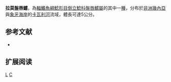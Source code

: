 {{Speciesbox 
| taxon = Chiloglanis lamottei
| status = DD
| status_system = IUCN3.1
| authority = [[Daget|Daget]], 1948
| synonyms = 
}}

'''拉莫盤唇鱨'''，為[[輻鰭魚綱|輻鰭魚綱]][[鯰形目|鯰形目]][[倒立鯰科|倒立鯰科]][[盤唇鱨屬|盤唇鱨屬]]的其中一[[種|種]]，分布於[[非洲|非洲]][[幾內亞|幾內亞]]與[[象牙海岸|象牙海岸]]的[[卡瓦利河|卡瓦利河]]流域，體長可達5公分。

==参考文献==
*{{FishBase_species|genus=Chiloglanis|species=lamottei|year=2011|month=12}}

== 扩展阅读 ==
{{refbegin}}
{{wikispecies-inline|Chiloglanis lamottei|拉莫盤唇鱨}}
{{refend}}
{{Taxonbar|from=Q1096882}}

[[Category:盤唇鱨屬|L]]
[[Category:1948年描述的鱼类|C]]